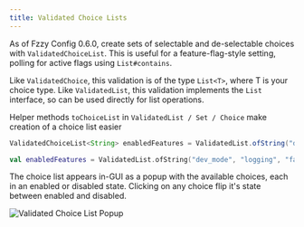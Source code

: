 ```yaml
---
title: Validated Choice Lists
---
```


As of Fzzy Config 0.6.0, create sets of selectable and de-selectable choices with `ValidatedChoiceList`. This is useful for a feature-flag-style setting, polling for active flags using `List#contains`.

Like `ValidatedChoice`, this validation is of the type `List<T>`, where T is your choice type. Like `ValidatedList`, this validation implements the `List` interface, so can be used directly for list operations.

Helper methods `toChoiceList` in `ValidatedList / Set / Choice` make creation of a choice list easier

<CodeTabs>

```java !!tabs Java
ValidatedChoiceList<String> enabledFeatures = ValidatedList.ofString("dev_mode", "logging", "fail_fast", "compatibility_mode").toChoiceList(listOf("logging"));
```

```kotlin !!tabs Kotlin
val enabledFeatures = ValidatedList.ofString("dev_mode", "logging", "fail_fast", "compatibility_mode").toChoiceList(listOf("logging"))
```

</CodeTabs>

The choice list appears in-GUI as a popup with the available choices, each in an enabled or disabled state. Clicking on any choice flip it's state between enabled and disabled.

![Validated Choice List Popup](https://github.com/user-attachments/assets/f1d54c0e-9bc6-46dc-89eb-003383f3426c)